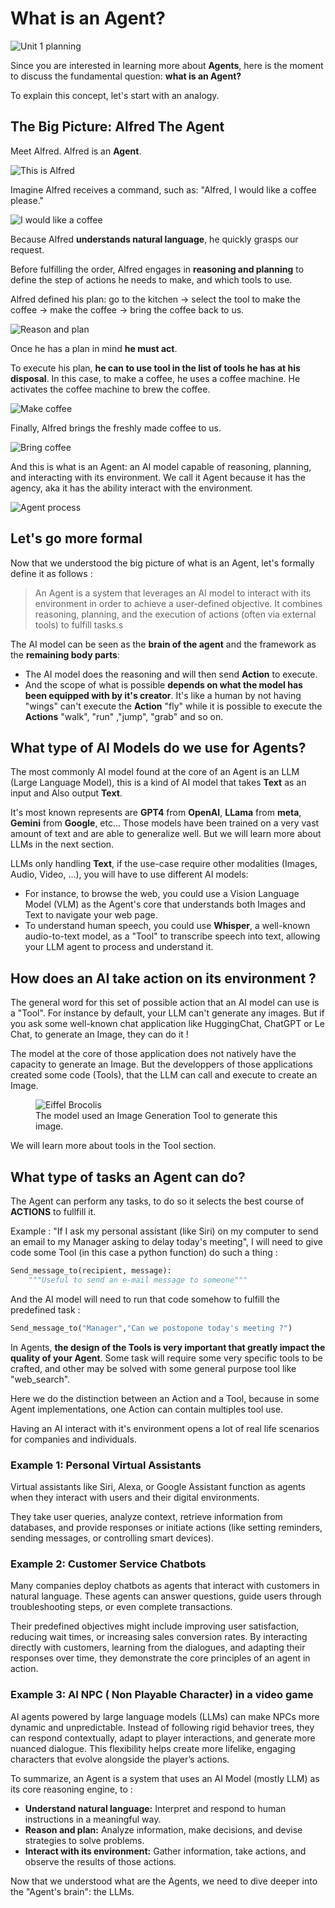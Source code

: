 # What is an Agent?

<img src="https://huggingface.co/datasets/agents-course/course-images/resolve/main/en/unit1/unit1-whiteboard-start.jpg" alt="Unit 1 planning"/>

Since you are interested in learning more about **Agents**, here is the moment to discuss the fundamental question: **what is an Agent?**

To explain this concept, let's start with an analogy.

## The Big Picture: Alfred The Agent

Meet Alfred. Alfred is an **Agent**.

<img src="https://huggingface.co/datasets/agents-course/course-images/resolve/main/en/unit1/this-is-alfred.jpg" alt="This is Alfred"/>

Imagine Alfred receives a command, such as: "Alfred, I would like a coffee please."

<img src="https://huggingface.co/datasets/agents-course/course-images/resolve/main/en/unit1/coffee-please.jpg" alt="I would like a coffee"/>

Because Alfred **understands natural language**, he quickly grasps our request.

Before fulfilling the order, Alfred engages in **reasoning and planning** to define the step of actions he needs to make, and which tools to use.

Alfred defined his plan: go to the kitchen -> select the tool to make the coffee -> make the coffee -> bring the coffee back to us. 

<img src="https://huggingface.co/datasets/agents-course/course-images/resolve/main/en/unit1/reason-and-plan.jpg" alt="Reason and plan"/>

Once he has a plan in mind **he must act**. 

To execute his plan, **he can to use tool in the list of tools he has at his disposal**. In this case, to make a coffee, he uses a coffee machine. He activates the coffee machine to brew the coffee.

<img src="https://huggingface.co/datasets/agents-course/course-images/resolve/main/en/unit1/make-coffee.jpg" alt="Make coffee"/>

Finally, Alfred brings the freshly made coffee to us.

<img src="https://huggingface.co/datasets/agents-course/course-images/resolve/main/en/unit1/bring-coffee.jpg" alt="Bring coffee"/>

And this is what is an Agent: an AI model capable of reasoning, planning, and interacting with its environment. We call it Agent because it has the agency, aka it has the ability interact with the environment.


<img src="https://huggingface.co/datasets/agents-course/course-images/resolve/main/en/unit1/process.jpg" alt="Agent process"/>


## Let's go more formal

Now that we understood the big picture of what is an Agent, let's formally define it as follows :

> An Agent is a system that leverages an AI model to interact with its environment in order to achieve a user-defined objective. It combines reasoning, planning, and the execution of actions (often via external tools) to fulfill tasks.s

The AI model can be seen as the **brain of the agent** and the framework as the **remaining body parts**:

- The AI model does the reasoning and will then send **Action** to execute. 
- And the scope of what is possible **depends on what the model has been equipped with by it's creator**. It's like a human by not having "wings" can't execute the **Action** "fly" while it is possible to execute the **Actions** "walk", "run" ,"jump", "grab" and so on.

## What type of AI Models do we use for Agents?

The most commonly AI model found at the core of an Agent is an LLM (Large Language Model), this is a kind of AI model that takes **Text** as an input and Also output **Text**. 

It's most known represents are **GPT4** from **OpenAI**, **LLama** from **meta**, **Gemini** from **Google**, etc... Those models have been trained on a very vast amount of text and are able to generalize well. But we will learn more about LLMs in the next section.

LLMs only handling **Text**, if the use-case require other modalities (Images, Audio, Video, ...), you will have to use different AI models:
-  For instance, to browse the web, you could use a Vision Language Model (VLM) as the Agent's core that understands both Images and Text to navigate your web page.
- To understand human speech, you could use **Whisper**, a well-known audio-to-text model, as a "Tool" to transcribe speech into text, allowing your LLM agent to process and understand it.


## How does an AI take action on its environment ?

The general word for this set of possible action that an AI model can use is a "Tool". For instance by default, your LLM can't generate any images. But if you ask some well-known chat application like HuggingChat, ChatGPT or Le Chat, to generate an Image, they can do it !

The model at the core of those application does not natively have the capacity to generate an Image. But the developpers of those applications created some code (Tools), that the LLM can call and execute to create an Image.

<figure>
<img src="https://huggingface.co/datasets/agents-course/course-images/resolve/main/en/unit1/eiffel_brocolis.jpg" alt="Eiffel Brocolis"/>
<figcaption>The model used an Image Generation Tool to generate this image.
</figcaption>
</figure>

We will learn more about tools in the Tool section.


## What type of tasks an Agent can do?

The Agent can perform any tasks, to do so it selects the best course of **ACTIONS** to fullfill it.

Example : "If I ask my personal assistant (like Siri) on my computer to send an email to my Manager asking to delay today's meeting", I will need to give code some Tool (in this case a python function) do such a thing :

```python
Send_message_to(recipient, message):
    """Useful to send an e-mail message to someone"""
```

And the AI model will need to run that code somehow to fulfill the predefined task :

```python
Send_message_to("Manager","Can we postopone today's meeting ?")
```

In Agents, **the design of the Tools is very important that greatly impact the quality of your Agent**. Some task will require some very specific tools to be crafted, and other may be solved with some general purpose tool like "web_search".

Here we do the distinction between an Action and a Tool, because in some Agent implementations, one Action can contain multiples tool use. 

Having an AI interact with it's environment opens a lot of real life scenarios for companies and individuals.

### Example 1: Personal Virtual Assistants

Virtual assistants like Siri, Alexa, or Google Assistant function as agents when they interact with users and their digital environments. 

They take user queries, analyze context, retrieve information from databases, and provide responses or initiate actions (like setting reminders, sending messages, or controlling smart devices).

### Example 2: Customer Service Chatbots

Many companies deploy chatbots as agents that interact with customers in natural language. These agents can answer questions, guide users through troubleshooting steps, or even complete transactions. 

Their predefined objectives might include improving user satisfaction, reducing wait times, or increasing sales conversion rates. By interacting directly with customers, learning from the dialogues, and adapting their responses over time, they demonstrate the core principles of an agent in action.


### Example 3: AI NPC ( Non Playable Character) in a video game

AI agents powered by large language models (LLMs) can make NPCs more dynamic and unpredictable. Instead of following rigid behavior trees, they can respond contextually, adapt to player interactions, and generate more nuanced dialogue. This flexibility helps create more lifelike, engaging characters that evolve alongside the player’s actions.

To summarize, an Agent is a system that uses an AI Model (mostly LLM) as its core reasoning engine, to :

- **Understand natural language:**  Interpret and respond to human instructions in a meaningful way.
- **Reason and plan:** Analyze information, make decisions, and devise strategies to solve problems.
- **Interact with its environment:**  Gather information, take actions, and observe the results of those actions.

Now that we understood what are the Agents, we need to dive deeper into the "Agent's brain": the LLMs.

